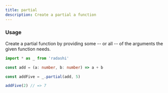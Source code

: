 ```yaml
---
title: partial
description: Create a partial a function
---
```


### Usage

Create a partial function by providing some -- or all -- of the arguments the given function needs.

```ts
import * as _ from 'radashi'

const add = (a: number, b: number) => a + b

const addFive = _.partial(add, 5)

addFive(2) // => 7
```
